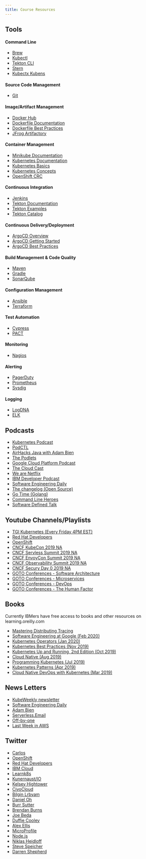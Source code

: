 ```yaml
---
title: Course Resources
---
```


## Tools

#### Command Line 
- [Brew](https://brew.sh/)
- [Kubectl](https://kubernetes.io/docs/tasks/tools/install-kubectl/)
- [Tekton CLI](https://github.com/tektoncd/cli)
- [Stern](https://github.com/wercker/stern)
- [Kubectx Kubens](https://github.com/ahmetb/kubectx)

#### Source Code Management 
- [Git](https://git-scm.com/doc)

#### Image/Artifact Management 
- [Docker Hub](https://docs.docker.com/docker-hub/)
- [Dockerfile Documentation](https://kubernetes.io/docs/home/)
- [Dockerfile Best Practices](https://docs.docker.com/develop/develop-images/dockerfile_best-practices/)
- [JFrog Artifactory](https://www.jfrog.com/confluence/display/RTF/Welcome+to+Artifactory)

#### Container Management 
- [Minikube Documentation](https://minikube.sigs.k8s.io/docs/)
- [Kubernetes Documentation](https://kubernetes.io/docs/home/)
- [Kubernetes Basics](https://kubernetes.io/docs/tutorials/kubernetes-basics/)
- [Kubernetes Concepts](https://kubernetes.io/docs/concepts/)
- [OpenShift CRC](https://code-ready.github.io/crc/)

#### Continuous Integration 
- [Jenkins](https://jenkins.io/doc/)
- [Tekton Documentation](https://github.com/tektoncd/pipeline/tree/master/docs)
- [Tekton Examples](https://github.com/tektoncd/pipeline/tree/master/examples)
- [Tekton Catalog](https://github.com/tektoncd/catalog)

#### Continuous Delivery/Deployment 
- [ArgoCD Overview](https://argoproj.github.io/argo-cd/)
- [ArgoCD Getting Started](https://argoproj.github.io/argo-cd/getting_started/)
- [ArgoCD Best Practices](https://argoproj.github.io/argo-cd/user-guide/best_practices/)

#### Build Management & Code Quality 
- [Maven](https://maven.apache.org/guides/index.html)
- [Gradle](https://docs.gradle.org/current/userguide/userguide.html)
- [SonarQube](https://docs.sonarqube.org/latest/)

#### Configuration Management 
- [Ansible](https://www.ansible.com/use-cases/configuration-management)
- [Terraform](https://www.terraform.io/docs/index.html)

#### Test Automation 
- [Cypress](https://docs.cypress.io/guides/overview/why-cypress.html#In-a-nutshell)
- [PACT](https://docs.pact.io/)

#### Monitoring 
- [Nagios](https://www.nagios.org/documentation/)

#### Alerting 
- [PagerDuty](https://support.pagerduty.com/)
- [Prometheus](https://prometheus.io/docs/alerting/overview/)
- [Sysdig](https://sysdigdocs.atlassian.net/wiki/spaces/Monitor/pages/369950741/Alerts)

#### Logging 
- [LogDNA](https://docs.logdna.com/docs)
- [ELK](https://www.elastic.co/guide/index.html)

## Podcasts
- [Kubernetes Podcast](https://kubernetespodcast.com/) 
- [PodCTL](http://podcast.podctl.com/)
- [AirHacks Java with Adam Bien](http://airhacks.fm/)
- [The Podlets](https://thepodlets.io/)
- [Google Cloud Platform Podcast](https://www.gcppodcast.com/)
- [The Cloud Cast](https://www.thecloudcast.net/)
- [We are Netflix](http://weare.netflix.net/)
- [IBM Developer Podcast](https://developer.ibm.com/depmodels/cloud/podcasts/ibm_developer_podcast/)
- [Software Engineering Daily](https://softwareengineeringdaily.com/category/all-episodes/exclusive-content/Podcast/)
- [The changelog (Open Source)](https://changelog.com/podcast)
- [Go Time (Golang)](https://changelog.com/gotime)
- [Command Line Heroes](https://www.redhat.com/en/command-line-heroes)
- [Software Defined Talk](https://www.softwaredefinedtalk.com/)

## Youtube Channels/Playlists
- [TGI Kubernetes (Every Friday 4PM EST)](https://www.youtube.com/playlist?list=PL7bmigfV0EqQzxcNpmcdTJ9eFRPBe-iZa)
- [Red Hat Developers](https://www.youtube.com/channel/UC7noUdfWp-ukXUlAsJnSm-Q/videos?view=0&sort=dd&flow=grid)
- [OpenShift](https://www.youtube.com/user/rhopenshift/videos?view=0&sort=dd&flow=grid)
- [CNCF KubeCon 2019 NA](https://www.youtube.com/playlist?list=PLj6h78yzYM2NDs-iu8WU5fMxINxHXlien)
- [CNCF Servless Summit 2019 NA](https://www.youtube.com/playlist?list=PLj6h78yzYM2OQP0DXXmtdIHNtfFSJqVAU)
- [CNCF EnvoyCon Summit 2019 NA](https://www.youtube.com/playlist?list=PLj6h78yzYM2OQP0DXXmtdIHNtfFSJqVAU)
- [CNCF Observability Summit 2019 NA](https://www.youtube.com/playlist?list=PLj6h78yzYM2OHQTTN_SjId-oFcQWag5lW)
- [CNCF Secury Day 0 2019 NA](https://www.youtube.com/playlist?list=PLj6h78yzYM2MGKo_LNRA-lhxlNXwiDJDT)
- [GOTO Conferences - Software Architecture](https://www.youtube.com/playlist?list=PLEx5khR4g7PJELLTYwXZHcimWAwTUaWGA)
- [GOTO Conferences - Microservices](https://www.youtube.com/playlist?list=PLEx5khR4g7PIEfXSB9bDS4lB-J9stOynD)
- [GOTO Conferences - DevOps](https://www.youtube.com/playlist?list=PLEx5khR4g7PLCoWS5k9u2WQ8RdKqhKEKn)
- [GOTO Conferences - The Human Factor](https://www.youtube.com/playlist?list=PLEx5khR4g7PJquVHXtkcdo-QzK54bfmY9)

## Books
Currently IBMers have free access to books and other resources on learning.oreilly.com
- [Mastering Distributing Tracing](https://learning.oreilly.com/library/view/mastering-distributed-tracing/9781788628464/)
- [Software Engineering at Google (Feb 2020)](https://learning.oreilly.com/library/view/software-engineering-at/9781492082781)
- [Kubernetes Operators (Jan 2020)](https://learning.oreilly.com/library/view/kubernetes-operators/9781492078234/)
- [Kubernetes Best Practices (Nov 2019)](https://learning.oreilly.com/library/view/kubernetes-best-practices/9781492056461/)
- [Kubernetes Up and Running, 2nd Edition (Oct 2019)](https://learning.oreilly.com/library/view/kubernetes-up-and/9781492046523/)
- [Cloud Native (Aug 2019)](https://learning.oreilly.com/library/view/cloud-native/9781492053811/)
- [Programming Kubernetes (Jul 2019)](https://learning.oreilly.com/library/view/programming-kubernetes/9781492047094/)
- [Kubernetes Patterns (Apr 2019)](https://learning.oreilly.com/library/view/kubernetes-patterns/9781492050278/)
- [Cloud Native DevOps with Kubernetes (Mar 2019)](https://learning.oreilly.com/library/view/cloud-native-devops/9781492040750/)

## News Letters
- [KubeWeekly newsletter](https://kubeweekly.io/)
- [Software Engineering Daily](https://us12.campaign-archive.com/home/?u=0e61a764c5cf33d9f3eff0749&id=846fac531b)
- [Adam Bien](http://airhacks.news/)
- [Serverless.Email](https://serverless.email/)
- [Off-by-one](https://www.jeremydaly.com/newsletter/)
- [Last Week in AWS](https://www.lastweekinaws.com/)

## Twitter
- [Carlos](https://twitter.com/csantanapr)
- [OpenShift](https://twitter.com/openshift)
- [Red Hat Developers](https://twitter.com/rhdevelopers)
- [IBM Cloud](https://twitter.com/IBMcloud)
- [Learnk8s](https://twitter.com/learnk8s)
- [Kunernaust/IO](https://twitter.com/kubernauts)
- [Kelsey Hightower](https://twitter.com/kelseyhightower)
- [CivoCloud](https://twitter.com/CivoCloud)
- [Bilgin Lrbyam](https://twitter.com/bibryam)
- [Daniel Oh](https://twitter.com/danieloh30)
- [Burr Sutter](https://twitter.com/burrsutter)
- [Brendan Burns](https://twitter.com/brendandburns)
- [Joe Beda](https://twitter.com/jbeda)
- [Duffie Cooley](https://twitter.com/mauilion)
- [Alex Ellis](https://twitter.com/alexellisuk)
- [MicroProfile](https://twitter.com/MicroProfileIO)
- [Node.js](https://twitter.com/nodejs)
- [Niklas Heidloff](https://twitter.com/nheidloff)
- [Steve Speicher](https://twitter.com/sspeiche)
- [Darren Shepherd](https://twitter.com/ibuildthecloud)


